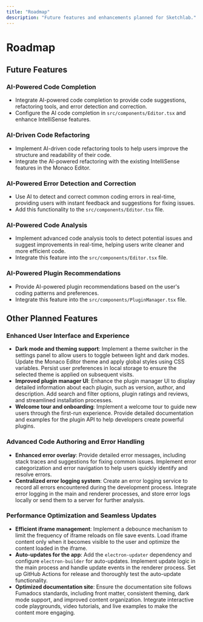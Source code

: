 ```yaml
---
title: "Roadmap"
description: "Future features and enhancements planned for Sketchlab."
---
```


# Roadmap

## Future Features

### AI-Powered Code Completion
- Integrate AI-powered code completion to provide code suggestions, refactoring tools, and error detection and correction.
- Configure the AI code completion in `src/components/Editor.tsx` and enhance IntelliSense features.

### AI-Driven Code Refactoring
- Implement AI-driven code refactoring tools to help users improve the structure and readability of their code.
- Integrate the AI-powered refactoring with the existing IntelliSense features in the Monaco Editor.

### AI-Powered Error Detection and Correction
- Use AI to detect and correct common coding errors in real-time, providing users with instant feedback and suggestions for fixing issues.
- Add this functionality to the `src/components/Editor.tsx` file.

### AI-Powered Code Analysis
- Implement advanced code analysis tools to detect potential issues and suggest improvements in real-time, helping users write cleaner and more efficient code.
- Integrate this feature into the `src/components/Editor.tsx` file.

### AI-Powered Plugin Recommendations
- Provide AI-powered plugin recommendations based on the user's coding patterns and preferences.
- Integrate this feature into the `src/components/PluginManager.tsx` file.

## Other Planned Features

### Enhanced User Interface and Experience
- **Dark mode and theming support**: Implement a theme switcher in the settings panel to allow users to toggle between light and dark modes. Update the Monaco Editor theme and apply global styles using CSS variables. Persist user preferences in local storage to ensure the selected theme is applied on subsequent visits.
- **Improved plugin manager UI**: Enhance the plugin manager UI to display detailed information about each plugin, such as version, author, and description. Add search and filter options, plugin ratings and reviews, and streamlined installation processes.
- **Welcome tour and onboarding**: Implement a welcome tour to guide new users through the first-run experience. Provide detailed documentation and examples for the plugin API to help developers create powerful plugins.

### Advanced Code Authoring and Error Handling
- **Enhanced error overlay**: Provide detailed error messages, including stack traces and suggestions for fixing common issues. Implement error categorization and error navigation to help users quickly identify and resolve errors.
- **Centralized error logging system**: Create an error logging service to record all errors encountered during the development process. Integrate error logging in the main and renderer processes, and store error logs locally or send them to a server for further analysis.

### Performance Optimization and Seamless Updates
- **Efficient iframe management**: Implement a debounce mechanism to limit the frequency of iframe reloads on file save events. Load iframe content only when it becomes visible to the user and optimize the content loaded in the iframe.
- **Auto-updates for the app**: Add the `electron-updater` dependency and configure `electron-builder` for auto-updates. Implement update logic in the main process and handle update events in the renderer process. Set up GitHub Actions for release and thoroughly test the auto-update functionality.
- **Optimized documentation site**: Ensure the documentation site follows Fumadocs standards, including front matter, consistent theming, dark mode support, and improved content organization. Integrate interactive code playgrounds, video tutorials, and live examples to make the content more engaging.
